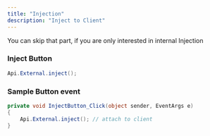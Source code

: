 ```yaml
---
title: "Injection"
description: "Inject to Client"
---
```


<Info>
  You can skip that part, if you are only interested in internal Injection
</Info>

### Inject Button

```csharp
Api.External.inject();
```

### Sample Button event

```csharp
private void InjectButton_Click(object sender, EventArgs e)
{
    Api.External.inject(); // attach to client
}
```